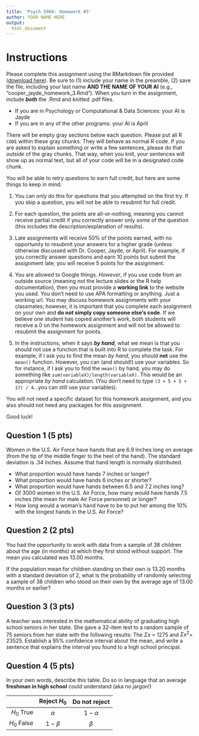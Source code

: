 ```yaml
---
title: 'Psych 5066: Homework #3'
author: YOUR NAME HERE
output: 
  html_document
---
```


# Instructions

Please complete this assignment using the RMarkdown file provided (<a href="homework_3.Rmd" download="homework_3.Rmd">download here</a>). Be sure to (1) include your name in the preamble, (2) save the file, including your last name **AND THE NAME OF YOUR AI** (e.g., "cooper_jayde_homework_3.Rmd"). When you turn in the assignment, include **_both_** the .Rmd and knitted .pdf files.

  - If you are in Psychology or Computational & Data Sciences: your AI is Jayde
  - If you are in any of the other programs: your AI is April

There will be empty gray sections below each question. Please put all R `CODE` within these gray chunks. They will behave as normal R code. If you are asked to explain something or write a few sentences, please do that *outside* of the gray chunks. That way, when you knit, your sentences will show up as normal text, but all of your code will be in a designated code chunk.

You will be able to retry questions to earn full credit, but here are some things to keep in mind:

1. You can only do this for questions that you attempted on the first try. If you skip a question, you will not be able to resubmit for full credit. 

2. For each question, the points are all-or-nothing, meaning you cannot receive partial credit if you correctly answer only some of the question (this includes the description/explanation of results).

3. Late assignments will receive 50% of the points earned, with no opportunity to resubmit your answers for a higher grade (unless otherwise discussed with Dr. Cooper, Jayde, or April). For example, if you correctly answer questions and earn 10 points but submit the assignment late, you will receive 5 points for the assignment. 

4. You are allowed to Google things. *However*, if you use code from an outside source (meaning not the lecture slides or the R help documentation), then you must provide a **working link** to the website you used. You don't need to use APA formatting or anything. Just a working url. You may discuss homework assignments with your classmates; however, it is important that you complete each assignment on your own and **do not simply copy someone else’s code**. If we believe one student has copied another’s work, both students will receive a 0 on the homework assignment and will not be allowed to resubmit the assignment for points.

5. In the instructions, when it says **_by hand_**, what we mean is that you should not use a function that is built into R to complete the task. For example, if I ask you to find the mean *by hand*, you should **not** use the `mean()` function. However, you can (and should!) use your variables. So for instance, if I ask you to find the `mean()` by hand, you may do something like `sum(variableX)/length(variableX)`. This would be an appropriate *by hand* calculation. (You don't need to type `(3 + 5 + 5 + 17) / 4`...you can still use your variables). 

You will not need a specific dataset for this homework assignment, and you also should not need any packages for this assignment.

Good luck!

## Question 1 (5 pts)

Women in the U.S. Air Force have hands that are 6.9 inches long on average (from the tip of the middle finger to the heel of the hand). The standard deviation is .34 inches. Assume that hand length is normally distributed.

* What proportion would have hands 7 inches or longer?
* What proportion would have hands 6 inches or shorter?
* What proportion would have hands between 6.5 and 7.2 inches long?
* Of 3000 women in the U.S. Air Force, how many would have hands 7.5 inches (the mean for male Air Force personnel) or longer?
* How long would a woman's hand have to be to put her among the 10% with the longest hands in the U.S. Air Force?

## Question 2 (2 pts)

You had the opportunity to work with data from a sample of 38 children about the age (in months) at which they first stood without support. The mean you calculated was 13.00 months.

If the population mean for children standing on their own is 13.20 months with a standard deviation of 2, what is the probability of randomly selecting a sample of 38 children who stood on their own by the average age of 13.00 months or earlier? 

## Question 3 (3 pts)

A teacher was interested in the mathematical ability of graduating high school seniors in her state. She gave a 32-item test to a random sample of 75 seniors from her state with the following results: The $\Sigma{x}$ = 1275 and $\Sigma{x^2}$= 23525. Establish a 95% confidence interval about the mean, and write a sentence that explains the interval you found to a high school principal.

## Question 4 (5 pts)

In your own words, describe this table. Do so in language that an average **freshman in high school** could understand (aka no jargon!)

|             |   Reject $H_0$   |   Do not reject  |
|------------:|:----------------:|:----------------:|
|  $H_0$ True |   $\alpha$   | $1-\alpha$ |
| $H_0$ False | $1-\beta$ |   $\beta$  |
